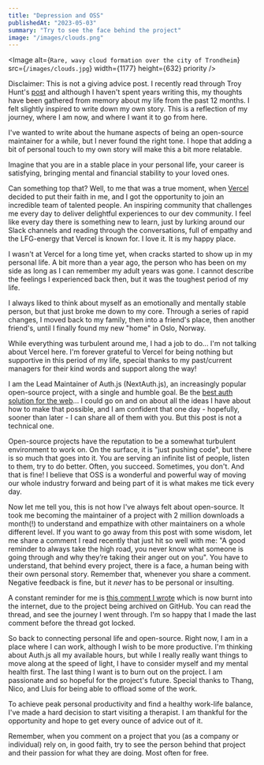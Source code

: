 ```yaml
---
title: "Depression and OSS"
publishedAt: "2023-05-03"
summary: "Try to see the face behind the project"
image: "/images/clouds.png"
---
```


<Image
  alt={`Rare, wavy cloud formation over the city of Trondheim`}
  src={`/images/clouds.jpg`}
  width={1177}
  height={632}
  priority
/>

Disclaimer: This is not a giving advice post. I recently read through Troy Hunt's [post](https://www.troyhunt.com/divorce) and although I haven't spent years writing this, my thoughts have been gathered from memory about my life from the past 12 months. I felt slightly inspired to write down my own story. This is a reflection of my journey, where I am now, and where I want it to go from here.

I've wanted to write about the humane aspects of being an open-source maintainer for a while, but I never found the right tone. I hope that adding a bit of personal touch to my own story will make this a bit more relatable.

Imagine that you are in a stable place in your personal life, your career is satisfying, bringing mental and financial stability to your loved ones.

Can something top that? Well, to me that was a true moment, when [Vercel](https://balazsorban.com/blog/hello-world) decided to put their faith in me, and I got the opportunity to join an incredible team of talented people. An inspiring community that challenges me every day to deliver delightful experiences to our dev community. I feel like every day there is something new to learn, just by lurking around our Slack channels and reading through the conversations, full of empathy and the LFG-energy that Vercel is known for. I love it. It is my happy place.

I wasn't at Vercel for a long time yet, when cracks started to show up in my personal life. A bit more than a year ago, the person who has been on my side as long as I can remember my adult years was gone. I cannot describe the feelings I experienced back then, but it was the toughest period of my life.

I always liked to think about myself as an emotionally and mentally stable person, but that just broke me down to my core. Through a series of rapid changes, I moved back to my family, then into a friend's place, then another friend's, until I finally found my new "home" in Oslo, Norway.

While everything was turbulent around me, I had a job to do... I'm not talking about Vercel here. I'm forever grateful to Vercel for being nothing but supportive in this period of my life, special thanks to my past/current managers for their kind words and support along the way!

I am the Lead Maintainer of Auth.js (NextAuth.js), an increasingly popular open-source project, with a single and humble goal. Be the [best auth solution for the web](https://twitter.com/balazsorban44/status/1603082914362986496)... I could go on and on about all the ideas I have about how to make that possible, and I am confident that one day - hopefully, sooner than later - I can share all of them with you. But this post is not a technical one.

Open-source projects have the reputation to be a somewhat turbulent environment to work on. On the surface, it is "just pushing code", but there is so much that goes into it. You are serving an infinite list of people, listen to them, try to do better. Often, you succeed. Sometimes, you don't. And that is fine! I believe that OSS is a wonderful and powerful way of moving our whole industry forward and being part of it is what makes me tick every day.

Now let me tell you, this is not how I've always felt about open-source. It took me becoming the maintainer of a project with 2 million downloads a month(!) to understand and empathize with other maintainers on a whole different level. If you want to go away from this post with some wisdom, let me share a comment I read recently that just hit so well with me: "A good reminder to always take the high road, you never know what someone is going through and why they’re taking their anger out on you". You have to understand, that behind every project, there is a face, a human being with their own personal story. Remember that, whenever you share a comment. Negative feedback is fine, but it _never_ has to be personal or insulting.

A constant reminder for me is [this comment I wrote](https://bal.so/early-oss) which is now burnt into the internet, due to the project being archived on GitHub. You can read the thread, and see the journey I went through. I'm so happy that I made the last comment before the thread got locked.

So back to connecting personal life and open-source. Right now, I am in a place where I can work, although I wish to be more productive. I'm thinking about Auth.js all my available hours, but while I really really want things to move along at the speed of light, I have to consider myself and my mental health first. The last thing I want is to burn out on the project. I am passionate and so hopeful for the project's future. Special thanks to Thang, Nico, and Lluis for being able to offload some of the work.

To achieve peak personal productivity and find a healthy work-life balance, I've made a hard decision to start visiting a therapist. I am thankful for the opportunity and hope to get every ounce of advice out of it.

Remember, when you comment on a project that you (as a company or individual) rely on, in good faith, try to see the person behind that project and their passion for what they are doing. Most often for free.
